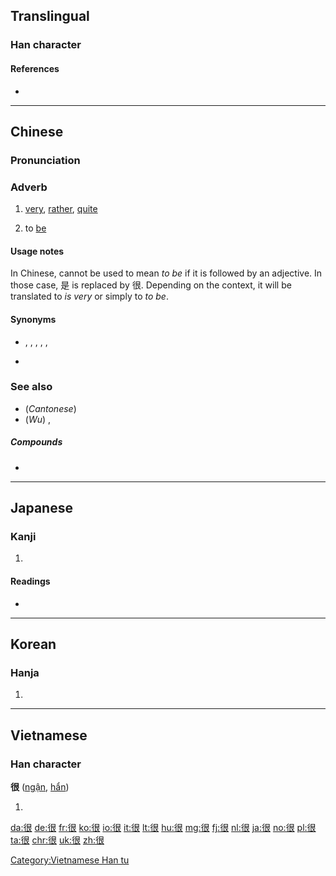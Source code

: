 ==Translingual==
{{stroke order|strokes=9}}
===Han character===
{{Han char|rn=60|rad=彳|as=06|sn=9|four=27232|canj=HOAV|ids=⿰彳艮}}

====References====
* {{Han ref|kx=0366.130|dkj=10093|dj=0687.070|hdz=20822.010|uh=5F88|ud=24456|bh=ABDC|bd=43996}}

----

==Chinese==
{{zh-forms}}

===Pronunciation===
{{zh-pron
|m=hěn
|ma=y
|c=han2
|h=pfs=hàn
|mn=hún
|w=2hen
|mc=y
|oc=y
|cat=adv
}}

===Adverb===
{{zh-adv}}

# {{context|Beginning Mandarin|lang=zh|sort=hen3}} [[very]], [[rather]], [[quite]]
#: {{zh-usex|我 很 喜歡。|I like it very much.}}
# {{non-gloss definition|(when linking a noun and an adjective)}} to [[be]]
#: {{zh-usex|我 '''很''' 餓。|I am hungry.}}

====Usage notes====
In Chinese, {{zh-l|是}} cannot be used to mean ''to be'' if it is followed by an adjective. In those case, 是 is replaced by 很. Depending on the context, it will be translated to ''is very'' or simply to ''to be''.
{{zh-usex|他 很 高兴。|He is (very) happy}}

====Synonyms====
* {{zh-l|非常|very, highly}}, {{zh-l|十分|extremly}}, {{zh-l|太|extremely, too much}}, {{zh-l|挺|very}}, {{zh-l|好}}, {{zh-l|蠻/蛮|very}}
* {{zh-l|是|to be}}

===See also===
* (''Cantonese'') {{zh-l|好}}
* (''Wu'') {{zh-l|蠻/蛮}}, {{zh-l|老}}

=====Compounds=====
* {{zh-l|很少}}

----

==Japanese==

===Kanji===
{{ja-kanji|grade=|rs=彳06}}

# {{defn|lang=ja|sort=彳06}}

====Readings====
* {{ja-readings|on=[[こん]] (kon)|kun=[[もとる]] (motoru)}}

----

==Korean==

===Hanja===
{{ko-hanja|hangeul=흔|eumhun=|rv=heun|mr=hŭn|y=hun}}

# {{defn|lang=ko|sort=彳06}}

----

==Vietnamese==

===Han character===
'''很''' ([[ngận]], [[hẩn]])

# {{defn|lang=vi}}

[[Category:Vietnamese Han tu]]

[[da:很]]
[[de:很]]
[[fr:很]]
[[ko:很]]
[[io:很]]
[[it:很]]
[[lt:很]]
[[hu:很]]
[[mg:很]]
[[fj:很]]
[[nl:很]]
[[ja:很]]
[[no:很]]
[[pl:很]]
[[ta:很]]
[[chr:很]]
[[uk:很]]
[[zh:很]]